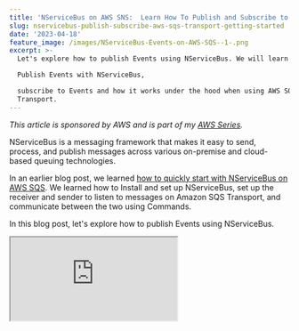 ```yaml
---
title: 'NServiceBus on AWS SNS:  Learn How To Publish and Subscribe to Events'
slug: nservicebus-publish-subscribe-aws-sqs-transport-getting-started
date: '2023-04-18'
feature_image: /images/NServiceBus-Events-on-AWS-SQS--1-.png
excerpt: >-
  Let's explore how to publish Events using NServiceBus. We will learn how to

  Publish Events with NServiceBus,

  subscribe to Events and how it works under the hood when using AWS SQS
  Transport.
---
```

_This article is sponsored by AWS and is part of my [AWS Series](/tag/aws/)._

NServiceBus is a messaging framework that makes it easy to send, process, and publish messages across various on-premise and cloud-based queuing technologies.

In an earlier blog post, we learned [how to quickly start with NServiceBus on AWS SQS](/blog/getting-started-with-nservicebus-on-aws/). We learned how to Install and set up NServiceBus, set up the receiver and sender to listen to messages on Amazon SQS Transport, and communicate between the two using Commands.

In this blog post, let's explore how to publish Events using NServiceBus.

<iframe src="https://www.youtube.com/embed/6yW9Spw9j_c?feature=oembed" />

We will learn how to

-   Publish Events with NServiceBus
-   Subscribing to Events with NServiceBus
-   How it works under the hood

## Publish Events with NServiceBus

An Event is another type of message published to multiple receivers, unlike a Command sent to one receiver.

Events indicate an action that has happened.

To mark a message as an Event in NServiceBus, it must implement the `IEvent` interface.

Following up with the same [code example from our getting started blog](/blog/getting-started-with-nservicebus-on-aws/), we can raise a `UserCreatedEvent` inside our `CreateUserCommandHandler` every time a user is successfully created.

```csharp
public class UserCreatedEvent : IEvent
{
    public Guid UserId { get; set; }
    public DateTimeOffset CreatedDateTime { get; set; }

    public UserCreatedEvent(Guid userId, DateTimeOffset createdDateTime)
    {
        UserId = userId;
        CreatedDateTime = createdDateTime;
    }
}
```

A user created indicates an action that has happened and can be used to notify other applications interested in it.

The NServiceBus message handler context `IMessageHandlerContext` has a `Publish` method to publish Events.

Let's update the `CreateUserCommandHandler` to publish the new Event once the work is done to create a new user.

```csharp
public async Task Handle(
    CreateUserCommand message, IMessageHandlerContext context)
{
    log.Info($"Processed message for user with Id {message.Id}, and {message.Name}");

    / Create the user
    / Save To database/persistent store

    await context
      .Publish(new UserCreatedEvent(message.Id, DateTimeOffset.UtcNow);
}
```

## Subscribing to Events with NServiceBus

Other applications that are interested in the Events published can subscribe to them.

In NServiceBus, this is done by creating a class and implementing the `IHandleMessages` interface.

Below is an example in the `payroll-service` application, which is interested in the `UserCreatedEvent`.

```csharp
internal class UserCreatedHandler : IHandleMessages<UserCreatedEvent>
{
    static ILog log = LogManager.GetLogger<UserCreatedHandler>();

    public Task Handle(UserCreatedEvent message, IMessageHandlerContext context)
    {
        log.Info($"Payroll Service User created handler for User Id {message.UserId}");

        / handle appropriate for payroll service

        return Task.CompletedTask;
    }
}

```

Any time a User is created, the payroll application has to set up new accounts for the User. You can handle this in the associated handler in the payroll application code.

### Setting Up NServiceBus Event Handler on AWS SQS Transport

The Startup code for `payroll-service` is very similar to how we [set up the Receiver endpoints on Amazon SQS Transport.](/blog/getting-started-with-nservicebus-on-aws/#setting-up-receiver-on-amazon-sqs-transport)

It sets up a new Endpoint by specifying  `EndpointConfiguration` and configuring the transport. The Endpoint is named "_payroll-service_" and uses Amazon SQS as its underlying transport.

Even though the transport is named `SqsTransport` , it also uses Amazon SNS under the hood, which will see later below.

```csharp
using NServiceBus;

Console.WriteLine("Hello, World!");

var endpointConfiguration = new EndpointConfiguration("payroll-service");
var transport = endpointConfiguration.UseTransport<SqsTransport>();
transport.S3(bucketForLargeMessages: "user-service-large-messages", keyPrefix: "user");
endpointConfiguration.EnableInstallers();

var endointInstance = await Endpoint.Start(endpointConfiguration);

Console.WriteLine("Press any key to stop");
Console.ReadKey();

await endointInstance.Stop();
```

If other applications are interested in the same Events, you can add additional handlers for the same Event in those applications as well.

For example, the TaskForce/HR department might also be interested in the `UserCreatedEvent`. Add a new handler in the appropriate application code as required.

Any time the `UserCreatedEvent` is raised, these handlers are called independent of each other. This allows decoupling of the logic of the User being created and the associated side effects that must happen.

## NServiceBus Events on AWS - Under The Hood

_NServiceBus uses a combination of Amazon SNS and SQS to deliver Events to multiple subscribers._

Amazon Simple Notification Service (SNS) is a publish-subscribe service managed by AWS. It enables asynchronous communication between the publishers and subscribers using messages.

<PostCard 
  title="Amazon SNS For the .NET Developer: Getting Started Quick and Easy"
  description="Learn how to get started with Amazon SNS and use it from a .NET application. We will learn about Topics, sending messages to topics, and using Subscriptions to receive messages. We will also learn about Filters, how to use them, and error handling with SNS."
  slug="amazon-sns/"
  image="/images/amazon-sns.jpg"
/>

An SNS Topic is automatically created for the Event by NServiceBus and adds a subscription to the SQS Queue that the service listens on.  

Any time an Event is published to the SNS Topic, it sends a copy to the SQS Queue.

![](/images/image.png)

NServiceBus uses a combination of Amazon SNS and SQS to deliver Events to multiple subscribers. An SNS Topic is automatically created for the Event, and it adds a subscription to the SQS Queue that the service listens on.

In this case, we have an SNS Topic created with the name `user_messages-UserCreatedEvent`. It also creates a queue for the `task-force-service` , and a Subscription is added to the SNS queue.

When the `UserCreatedEvent` message is forwarded to the `task-force-service` SQS Queue, NServiceBus hands off the message to the Event handler for that application/Endpoint.

When you add more subscribers to the same Event, it adds more Subscriptions to the SNS and delivers a copy of the Event message to all the subscribers.

![](/images/image-1.png)

Multiple Subscriptions are created on the SNS Topic to deliver a copy of the same Event message to different Subscribers.

Even if the individual applications handling the Event messages are not up and running, a copy of the message is delivered to the Queue. When the application is back up and running, it can process the Events and execute the associated handler functions.

If you want to learn more about decoupling applications using SNS -> SQS, you can check out the blog post below, which I cover in full detail.

<PostCard 
  title="SNS→Lambda Or SNS→SQS→Lambda"
  description="Should you be processing messages directly from SNS to Lambda or via an SQS Queue? Learn the disadvantages of directly processing messages from SNS and how you can solve those by introducing an SQS Queue in the middle."
  slug="amazon-sns-to-lambda-or-sns-sqs-lambda-dotnet/"
  image="/images/amazon-sns-to-lambda-or-sns-sqs-lambda-dotnet.jpg"
/>

### Large Event Message Sizes

It's generally recommended to keep the Event data short. Including properties that do not often change, like identifiers, date & time, URLs, etc., helps to notify relevant information while keeping the size small.

However, in cases where you need to pass larger sizes, we can use the Amazon S3 storage to offload the actual message and pass around the S3 Object URL in the Event data.

In the previous post, we saw how to configure this when dealing with [large Message Sizes with NServiceBus and SQS Transport.](/blog/getting-started-with-nservicebus-on-aws/#large-message-sizes-with-nservicebus-and-sqs-transport)

Full source code sample [available here](https://rahulpnath.visualstudio.com/YouTube%20Samples/_git/NServiceBus.AWS.SQS).
